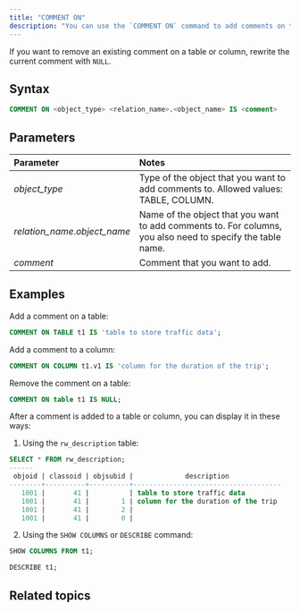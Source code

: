 ```yaml
---
title: "COMMENT ON"
description: "You can use the `COMMENT ON` command to add comments on tables or columns in RisingWave. Comments are stored as metadata of tables or columns."
---
```


If you want to remove an existing comment on a table or column, rewrite the current comment with `NULL`.

## Syntax

```sql
COMMENT ON <object_type> <relation_name>.<object_name> IS <comment>
```

## Parameters

| Parameter                     | Notes                                                                                                      |
| :---------------------------- | :--------------------------------------------------------------------------------------------------------- |
| _object\_type_                | Type of the object that you want to add comments to. Allowed values: TABLE, COLUMN.                        |
| _relation\_name.object\_name_ | Name of the object that you want to add comments to. For columns, you also need to specify the table name. |
| _comment_                     | Comment that you want to add.                                                                              |

## Examples

Add a comment on a table:

```sql
COMMENT ON TABLE t1 IS 'table to store traffic data';
```

Add a comment to a column:

```sql
COMMENT ON COLUMN t1.v1 IS 'column for the duration of the trip';
```

Remove the comment on a table:

```sql
COMMENT ON table t1 IS NULL;
```

After a comment is added to a table or column, you can display it in these ways:

1. Using the `rw_description` table:

```sql
SELECT * FROM rw_description;
------
 objoid | classoid | objsubid |             description
--------+----------+----------+-------------------------------------
   1001 |       41 |          | table to store traffic data
   1001 |       41 |        1 | column for the duration of the trip
   1001 |       41 |        2 |
   1001 |       41 |        0 |
```

2. Using the `SHOW COLUMNS` or `DESCRIBE` command:

```sql
SHOW COLUMNS FROM t1;
```

```sql
DESCRIBE t1;
```

## Related topics
<CardGroup>
  <Card title="DESCRIBE" icon="circle-info"
  iconType="solid" href="/sql/commands/sql-describe" horizontal/>
</CardGroup>

